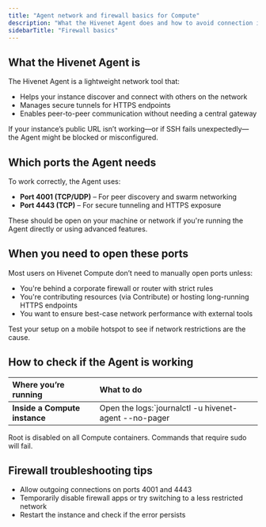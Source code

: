 ```yaml
---
title: "Agent network and firewall basics for Compute"
description: "What the Hivenet Agent does and how to avoid connection issues"
sidebarTitle: "Firewall basics"
---
```


## **What the Hivenet Agent is**

The Hivenet Agent is a lightweight network tool that:

- Helps your instance discover and connect with others on the network
- Manages secure tunnels for HTTPS endpoints
- Enables peer-to-peer communication without needing a central gateway

If your instance’s public URL isn’t working—or if SSH fails unexpectedly—the Agent might be blocked or misconfigured.

## **Which ports the Agent needs**

To work correctly, the Agent uses:

- **Port 4001 (TCP/UDP)** – For peer discovery and swarm networking
- **Port 4443 (TCP)** – For secure tunneling and HTTPS exposure

These should be open on your machine or network if you're running the Agent directly or using advanced features.

## **When you need to open these ports**

Most users on Hivenet Compute don’t need to manually open ports unless:

- You're behind a corporate firewall or router with strict rules
- You're contributing resources (via Contribute) or hosting long-running HTTPS endpoints
- You want to ensure best-case network performance with external tools

<Tip>
  Test your setup on a mobile hotspot to see if network restrictions are the cause.
</Tip>

## **How to check if the Agent is working**

| Where you’re running          | What to do                                             |
| :---------------------------- | :----------------------------------------------------- |
| **Inside a Compute instance** | Open the logs:\`journalctl -u hivenet-agent --no-pager |

<Note>
  Root is disabled on all Compute containers. Commands that require sudo will fail.
</Note>

## **Firewall troubleshooting tips**

- Allow outgoing connections on ports 4001 and 4443
- Temporarily disable firewall apps or try switching to a less restricted network
- Restart the instance and check if the error persists
